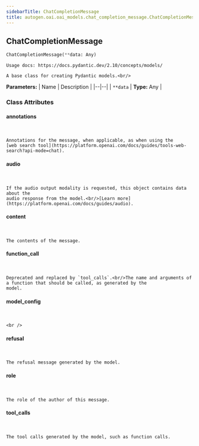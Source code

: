 ```yaml
---
sidebarTitle: ChatCompletionMessage
title: autogen.oai.oai_models.chat_completion_message.ChatCompletionMessage
---
```

<h2 id="autogen.oai.oai_models.chat_completion_message.ChatCompletionMessage" class="doc doc-heading">
    <code class="doc-symbol doc-symbol-heading doc-symbol-class"></code>
    <span class="doc doc-object-name doc-class-name">ChatCompletionMessage</span>
</h2>

```python
ChatCompletionMessage(**data: Any)
```

    Usage docs: https://docs.pydantic.dev/2.10/concepts/models/
    
    A base class for creating Pydantic models.<br/>

<b>Parameters:</b>
| Name | Description |
|--|--|
| `**data` | **Type:** Any |

### Class Attributes

<code class="doc-symbol doc-symbol-heading doc-symbol-attribute"></code>
#### annotations
<br />

    Annotations for the message, when applicable, as when using the
    [web search tool](https://platform.openai.com/docs/guides/tools-web-search?api-mode=chat).

<code class="doc-symbol doc-symbol-heading doc-symbol-attribute"></code>
#### audio
<br />

    If the audio output modality is requested, this object contains data about the
    audio response from the model.<br/>[Learn more](https://platform.openai.com/docs/guides/audio).

<code class="doc-symbol doc-symbol-heading doc-symbol-attribute"></code>
#### content
<br />

    The contents of the message.

<code class="doc-symbol doc-symbol-heading doc-symbol-attribute"></code>
#### function_call
<br />

    Deprecated and replaced by `tool_calls`.<br/>The name and arguments of a function that should be called, as generated by the
    model.

<code class="doc-symbol doc-symbol-heading doc-symbol-attribute"></code>
#### model_config
<br />

    <br />

<code class="doc-symbol doc-symbol-heading doc-symbol-attribute"></code>
#### refusal
<br />

    The refusal message generated by the model.

<code class="doc-symbol doc-symbol-heading doc-symbol-attribute"></code>
#### role
<br />

    The role of the author of this message.

<code class="doc-symbol doc-symbol-heading doc-symbol-attribute"></code>
#### tool_calls
<br />

    The tool calls generated by the model, such as function calls.